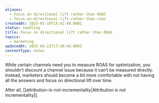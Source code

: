 ```yaml
---
aliases:
  - Focus on directional lift rather than ROAS
  - focus-on-directional-lift-rather-than-roas
createdAt: 2025-01-19T15:42:49.000Z
status: seedling
title: Focus on directional lift rather than ROAS
topics:
  - marketing
updatedAt: 2025-04-21T17:30:45.000Z
contentType: notes
---
```

While certain channels need you to measure ROAS for optimization, you shouldn’t discount a channel issue because it can’t be measured directly. Instead, marketers should become a bit more comfortable with not having all the answers and focus on directional lift over time.

After all, [[attribution-is-not-incrementality|Attribution is not incrementality]].
